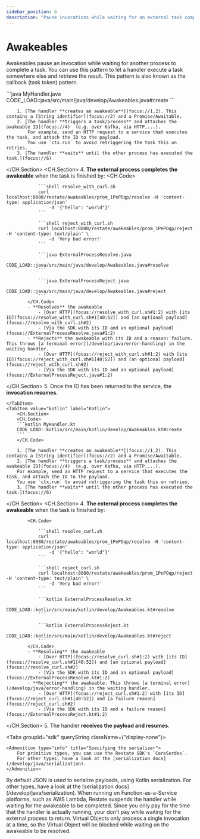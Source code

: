 ```yaml
---
sidebar_position: 6
description: "Pause invocations while waiting for an external task completion."
---
```



# Awakeables

Awakeables pause an invocation while waiting for another process to complete a task.
You can use this pattern to let a handler execute a task somewhere else and retrieve the result.
This pattern is also known as the callback (task token) pattern.

<Tabs groupId="sdk" queryString>
    <TabItem value="java" label="Java">
        <CH.Section>
        <CH.Code>
        ```java MyHandler.java
        CODE_LOAD::java/src/main/java/develop/Awakeables.java#create
        ```
        </CH.Code>

        1. [The handler **creates an awakeable**](focus://1,2). This contains a [String identifier](focus://2) and a Promise/Awaitable.
        2. [The handler **triggers a task/process** and attaches the awakeable ID](focus://4)  (e.g. over Kafka, via HTTP,...).
            For example, send an HTTP request to a service that executes the task, and attach the ID to the payload.
            You use `ctx.run` to avoid retriggering the task this on retries.
        3. [The handler **waits** until the other process has executed the task.](focus://6)
</CH.Section>
<CH.Section>
    4. **The external process completes the awakeable** when the task is finished by:
            <CH.Code>

                ```shell resolve_with_curl.sh
                curl localhost:8080/restate/awakeables/prom_1PePOqp/resolve -H 'content-type: application/json'
                    -d '{"hello": "world"}'
                ```

                ```shell reject_with_curl.sh
                curl localhost:8080/restate/awakeables/prom_1PePOqp/reject -H 'content-type: text/plain' \
                    -d 'Very bad error!'
                ```

                ```java ExternalProcessResolve.java
                CODE_LOAD::java/src/main/java/develop/Awakeables.java#resolve
                ```

                ```java ExternalProcessReject.java
                CODE_LOAD::java/src/main/java/develop/Awakeables.java#reject
                ```
            </CH.Code>
            - **Resolves** the awakeable
                - [Over HTTP](focus://resolve_with_curl.sh#1:2) with [its ID](focus://resolve_with_curl.sh#1[40:52]) and [an optional payload](focus://resolve_with_curl.sh#2)
                - [Via the SDK with its ID and an optional payload](focus://ExternalProcessResolve.java#1:2)
            - **Rejects** the awakeable with its ID and a reason: failure. This throws [a terminal error](/develop/java/error-handling) in the waiting handler.
                - [Over HTTP](focus://reject_with_curl.sh#1:2) with [its ID](focus://reject_with_curl.sh#1[40:52]) and [an optional payload](focus://reject_with_curl.sh#2)
                - [Via the SDK with its ID and an optional payload](focus://ExternalProcessReject.java#1:2)
</CH.Section>
        5. Once the ID has been returned to the service, the **invocation resumes**.



    </TabItem>
    <TabItem value="kotlin" label="Kotlin">
        <CH.Section>
        <CH.Code>
        ```kotlin MyHandler.kt
        CODE_LOAD::kotlin/src/main/kotlin/develop/Awakeables.kt#create
        ```
        </CH.Code>

        1. [The handler **creates an awakeable**](focus://1,2). This contains a [String identifier](focus://2) and a Promise/Awaitable.
        2. [The handler **triggers a task/process** and attaches the awakeable ID](focus://4)  (e.g. over Kafka, via HTTP,...).
        For example, send an HTTP request to a service that executes the task, and attach the ID to the payload.
        You use `ctx.run` to avoid retriggering the task this on retries.
        3. [The handler **waits** until the other process has executed the task.](focus://6)
</CH.Section>
<CH.Section>
    4. **The external process completes the awakeable** when the task is finished by:

            <CH.Code>

                ```shell resolve_curl.sh
                curl localhost:8080/restate/awakeables/prom_1PePOqp/resolve -H 'content-type: application/json'
                    -d '{"hello": "world"}'
                ```

                ```shell reject_curl.sh
                curl localhost:8080/restate/awakeables/prom_1PePOqp/reject -H 'content-type: text/plain' \
                    -d 'Very bad error!'
                ```

                ```kotlin ExternalProcessResolve.kt
                CODE_LOAD::kotlin/src/main/kotlin/develop/Awakeables.kt#resolve
                ```

                ```kotlin ExternalProcessReject.kt
                CODE_LOAD::kotlin/src/main/kotlin/develop/Awakeables.kt#reject
                ```
            </CH.Code>
            - **Resolving** the awakeable
                - [Over HTTP](focus://resolve_curl.sh#1:2) with [its ID](focus://resolve_curl.sh#1[40:52]) and [an optional payload](focus://resolve_curl.sh#2)
                - [Via the SDK with its ID and an optional payload](focus://ExternalProcessResolve.kt#1:2)
            - **Rejecting** the awakeable. This throws [a terminal error](/develop/java/error-handling) in the waiting handler.
                - [Over HTTP](focus://reject_curl.sh#1:2) with [its ID](focus://reject_curl.sh#1[40:52]) and [a failure reason](focus://reject_curl.sh#2)
                - [Via the SDK with its ID and a failure reason](focus://ExternalProcessReject.kt#1:2)
</CH.Section>
    5. The handler **receives the payload and resumes**.
</TabItem>
</Tabs>

<Tabs groupId="sdk" queryString className={"display-none"}>
<TabItem value="java" label="Java">

    <Admonition type="info" title="Specifying the serializer">
        For primitive types, you can use the Restate SDK's `CoreSerdes`.
        For other types, have a look at the [serialization docs](/develop/java/serialization).
    </Admonition>

</TabItem>
<TabItem value="kotlin" label="Kotlin">
    <Admonition type="info" title="Specifying the serializer">
        By default JSON is used to serialize payloads, using Kotlin serialization.
        For other types, have a look at the [serialization docs](/develop/java/serialization).
    </Admonition>

</TabItem>
</Tabs>

<Admonition type="tip" title="Cost savings on FaaS">
When running on Function-as-a-Service platforms, such as AWS Lambda, Restate suspends the handler while waiting for the awakeable to be completed.
Since you only pay for the time that the handler is actually running, your don't pay while waiting for the external process to return.
</Admonition>

<Admonition type="info" title="Awaiting awakeables in Virtual Objects">
    Virtual Objects only process a single invocation at a time, so the Virtual Object will be blocked while waiting on the awakeable to be resolved.
</Admonition>

